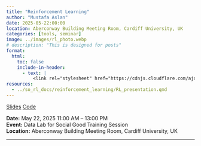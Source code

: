 ---
title: "Reinforcement Learning"
author: "Mustafa Aslan"
date: 2025-05-22:00:00
location: Aberconway Building Meeting Room, Cardiff University, UK
categories: [tools, seminar]
image: ../images/rl_photo.webp
# description: "This is designed for posts"
format:
  html:
    toc: false
    include-in-header:
      - text: |
          <link rel="stylesheet" href="https://cdnjs.cloudflare.com/ajax/libs/font-awesome/6.4.0/css/all.min.css">
resources:
  - ../so_rl_docs/reinforcement_learning/RL_presentation.qmd
---


[<i class="fas fa-bookmark"></i> Slides](../so_rl_docs/reinforcement_learning/RL_presentation.qmd){.btn .btn-sm .btn-outline-primary}
[<i class="fab fa-python"></i> Code](../so_rl_docs/reinforcement_learning/rl.ipynb){.btn .btn-sm .btn-outline-primary}


**Date:** May 22, 2025 11:00 AM – 13:00 PM\
**Event:** Data Lab for Social Good Training Session\
**Location:** Aberconway Building Meeting Room, Cardiff University, UK

-------
